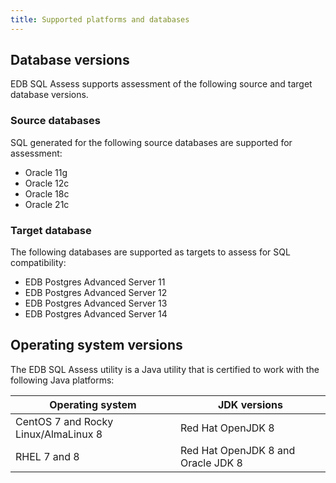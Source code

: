 ```yaml
---
title: Supported platforms and databases
---
```


## Database versions

EDB SQL Assess supports assessment of the following source and target database versions.

### Source databases

SQL generated for the following source databases are supported for assessment:

- Oracle 11g
- Oracle 12c
- Oracle 18c
- Oracle 21c

### Target database

The following databases are supported as targets to assess for SQL compatibility:

- EDB Postgres Advanced Server 11
- EDB Postgres Advanced Server 12
- EDB Postgres Advanced Server 13
- EDB Postgres Advanced Server 14

## Operating system versions

The EDB SQL Assess utility is a Java utility that is certified to work with the following Java platforms:

| Operating system | JDK versions | 
| ---------------- | ------------ |
| CentOS 7 and Rocky Linux/AlmaLinux 8 | Red Hat OpenJDK 8 |
| RHEL 7 and 8 | Red Hat OpenJDK 8 and Oracle JDK 8 |